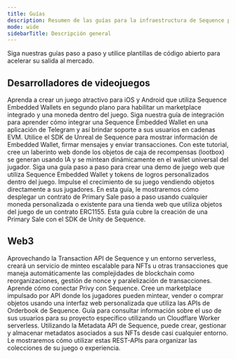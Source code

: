 ```yaml
---
title: Guías
description: Resumen de las guías para la infraestructura de Sequence para juegos web3.
mode: wide
sidebarTitle: Descripción general
---
```


Siga nuestras guías paso a paso y utilice plantillas de código abierto para acelerar su salida al mercado.

## Desarrolladores de videojuegos

<CardGroup cols={2}>
  <Card title="Cree un juego móvil con Unity + Sequence" img="/images/unity/jellyforest.webp" href="/guides/jelly-forest-unity-guide">
    Aprenda a crear un juego atractivo para iOS y Android que utiliza Sequence Embedded Wallets en segundo plano para habilitar un marketplace integrado y una moneda dentro del juego.
  </Card>

  <Card title="Integre Sequence Wallets con una Mini-App de Telegram" img="/images/guides/telegram/telegram-miniapp.webp" href="/guides/telegram-integration">
    Siga nuestra guía de integración para aprender cómo integrar una Sequence Embedded Wallet en una aplicación de Telegram y así brindar soporte a sus usuarios en cadenas EVM.
  </Card>

  <Card title="Cómo crear un juego con Unreal Engine" img="/images/guides/overview/unreal-ew-guide.png" href="/guides/unreal-ew-guide">
    Utilice el SDK de Unreal de Sequence para mostrar información de Embedded Wallet, firmar mensajes y enviar transacciones.
  </Card>

  <Card title="Cree un juego Dungeon Crawler con recompensas generadas por IA" img="/images/guides/treasure-chest/dungeonMinter.png" href="/guides/treasure-chest-guide">
    Con este tutorial, cree un laberinto web donde los objetos de caja de recompensas (lootbox) se generan usando IA y se mintean dinámicamente en el wallet universal del jugador.
  </Card>

  <Card title="Cree un juego WebGL en Typescript" img="/images/aviator.png" href="/guides/webgl-guide">
    Siga una guía paso a paso para crear una demo de juego web que utiliza Sequence Embedded Wallet y tokens de logros personalizados dentro del juego.
  </Card>

  <Card title="Venda objetos del juego a través de una tienda web" img="/images/guides/overview/primary-sales.png" href="/guides/primary-sales">
    Impulse el crecimiento de su juego vendiendo objetos directamente a sus jugadores. En esta guía, le mostraremos cómo desplegar un contrato de Primary Sale paso a paso usando cualquier moneda personalizada o existente para una tienda web que utiliza objetos del juego de un contrato ERC1155.
  </Card>

  <Card title="Cómo hacer Primary Sales de objetos on-chain en Unity" img="/images/guides/overview/unity-primary-sales.png" href="/guides/unity-primary-sales">
    Esta guía cubre la creación de una Primary Sale con el SDK de Unity de Sequence.
  </Card>
</CardGroup>

## Web3

<CardGroup cols={2}>
  <Card title="Cree un servicio escalable de minteo de NFT" img="/images/guides/overview/sword.png" href="/guides/mint-collectibles-serverless">
    Aprovechando la Transaction API de Sequence y un entorno serverless, creará un servicio de minteo escalable para NFTs u otras transacciones que maneja automáticamente las complejidades de blockchain como reorganizaciones, gestión de nonce y paralelización de transacciones.
  </Card>

  <Card title="Use Privy con Sequence" img="/images/guides/overview/privyLogo.png" href="/guides/use-with-privy">
    Aprende cómo conectar Privy con Sequence.
  </Card>

  <Card title="Cree un marketplace personalizado con Sequence" img="/images/guides/overview/marketplace.png" href="/guides/custom-marketplace">
    Cree un marketplace impulsado por API donde los jugadores pueden mintear, vender o comprar objetos usando una interfaz web personalizada que utiliza las APIs de Orderbook de Sequence.
  </Card>

  <Card title="API de Sequence Analytics en Dune" img="/images/guides/analytics/dune-analytics.jpg" href="/guides/analytics-guide">
    Guía para consultar información sobre el uso de sus usuarios para su proyecto específico utilizando un Cloudflare Worker serverless.
  </Card>

  <Card title="Creación, almacenamiento y gestión de metadatos de coleccionables" img="/images/guides/overview/storage.png" href="/guides/metadata-guide">
    Utilizando la Metadata API de Sequence, puede crear, gestionar y almacenar metadatos asociados a sus NFTs desde casi cualquier entorno. Le mostraremos cómo utilizar estas REST-APIs para organizar las colecciones de su juego o experiencia.
  </Card>
</CardGroup>
